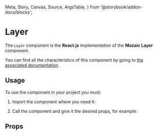  Meta,
  Story,
  Canvas,
  Source,
  ArgsTable,
} from '@storybook/addon-docs/blocks';

<Meta title="Layer" component={Layer} />

# Layer

The `Layer` component is the **React.js** implementation of the **Mozaic Layer** component.

You can find all the characteristics of this component by going to [the associated documentation](https://mozaic.adeo.cloud/Components/Layer/).

## Usage

To use the component in your project you must:

1. Import the component where you need it:

<Source
  language="javascript"
  code="import { Layer } from 'mozaic-react';"
/>

2. Call the component and give it the desired props, for example:

<Canvas withSource="open">
  <Story id="layer--layer-story" />
</Canvas>


## Props

<ArgsTable of={Layer} />
